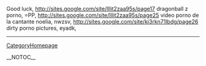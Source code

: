 Good luck, http://sites.google.com/site/lllit2zaa95s/page17 dragonball z porno,  =PP, http://sites.google.com/site/lllit2zaa95s/page25 video porno de la cantante noelia,  nwzsv, http://sites.google.com/site/ki3rkn71lbdg/page26 dirty porno pictures,  eyadk,
----
[[CategoryHomepage]]

__NOTOC__